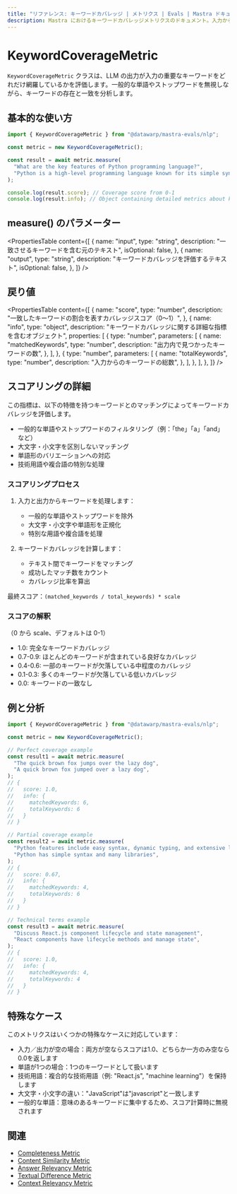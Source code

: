 ```yaml
---
title: "リファレンス: キーワードカバレッジ | メトリクス | Evals | Mastra ドキュメント"
description: Mastra におけるキーワードカバレッジメトリクスのドキュメント。入力から重要なキーワードが LLM の出力でどれだけカバーされているかを評価します。
---
```


# KeywordCoverageMetric

`KeywordCoverageMetric` クラスは、LLM の出力が入力の重要なキーワードをどれだけ網羅しているかを評価します。一般的な単語やストップワードを無視しながら、キーワードの存在と一致を分析します。

## 基本的な使い方

```typescript
import { KeywordCoverageMetric } from "@datawarp/mastra-evals/nlp";

const metric = new KeywordCoverageMetric();

const result = await metric.measure(
  "What are the key features of Python programming language?",
  "Python is a high-level programming language known for its simple syntax and extensive libraries.",
);

console.log(result.score); // Coverage score from 0-1
console.log(result.info); // Object containing detailed metrics about keyword coverage
```

## measure() のパラメーター

<PropertiesTable
  content={[
    {
      name: "input",
      type: "string",
      description: "一致させるキーワードを含む元のテキスト",
      isOptional: false,
    },
    {
      name: "output",
      type: "string",
      description: "キーワードカバレッジを評価するテキスト",
      isOptional: false,
    },
  ]}
/>

## 戻り値

<PropertiesTable
  content={[
    {
      name: "score",
      type: "number",
      description: "一致したキーワードの割合を表すカバレッジスコア（0～1）",
    },
    {
      name: "info",
      type: "object",
      description: "キーワードカバレッジに関する詳細な指標を含むオブジェクト",
      properties: [
        {
          type: "number",
          parameters: [
            {
              name: "matchedKeywords",
              type: "number",
              description: "出力内で見つかったキーワードの数",
            },
          ],
        },
        {
          type: "number",
          parameters: [
            {
              name: "totalKeywords",
              type: "number",
              description: "入力からのキーワードの総数",
            },
          ],
        },
      ],
    },
  ]}
/>

## スコアリングの詳細

この指標は、以下の特徴を持つキーワードとのマッチングによってキーワードカバレッジを評価します。

- 一般的な単語やストップワードのフィルタリング（例：「the」「a」「and」など）
- 大文字・小文字を区別しないマッチング
- 単語形のバリエーションへの対応
- 技術用語や複合語の特別な処理

### スコアリングプロセス

1. 入力と出力からキーワードを処理します：

   - 一般的な単語やストップワードを除外
   - 大文字・小文字や単語形を正規化
   - 特別な用語や複合語を処理

2. キーワードカバレッジを計算します：
   - テキスト間でキーワードをマッチング
   - 成功したマッチ数をカウント
   - カバレッジ比率を算出

最終スコア：`(matched_keywords / total_keywords) * scale`

### スコアの解釈

（0 から scale、デフォルトは 0-1）

- 1.0: 完全なキーワードカバレッジ
- 0.7-0.9: ほとんどのキーワードが含まれている良好なカバレッジ
- 0.4-0.6: 一部のキーワードが欠落している中程度のカバレッジ
- 0.1-0.3: 多くのキーワードが欠落している低いカバレッジ
- 0.0: キーワードの一致なし

## 例と分析

```typescript
import { KeywordCoverageMetric } from "@datawarp/mastra-evals/nlp";

const metric = new KeywordCoverageMetric();

// Perfect coverage example
const result1 = await metric.measure(
  "The quick brown fox jumps over the lazy dog",
  "A quick brown fox jumped over a lazy dog",
);
// {
//   score: 1.0,
//   info: {
//     matchedKeywords: 6,
//     totalKeywords: 6
//   }
// }

// Partial coverage example
const result2 = await metric.measure(
  "Python features include easy syntax, dynamic typing, and extensive libraries",
  "Python has simple syntax and many libraries",
);
// {
//   score: 0.67,
//   info: {
//     matchedKeywords: 4,
//     totalKeywords: 6
//   }
// }

// Technical terms example
const result3 = await metric.measure(
  "Discuss React.js component lifecycle and state management",
  "React components have lifecycle methods and manage state",
);
// {
//   score: 1.0,
//   info: {
//     matchedKeywords: 4,
//     totalKeywords: 4
//   }
// }
```

## 特殊なケース

このメトリクスはいくつかの特殊なケースに対応しています：

- 入力／出力が空の場合：両方が空ならスコアは1.0、どちらか一方のみ空なら0.0を返します
- 単語が1つの場合：1つのキーワードとして扱います
- 技術用語：複合的な技術用語（例: "React.js", "machine learning"）を保持します
- 大文字・小文字の違い："JavaScript"は"javascript"と一致します
- 一般的な単語：意味のあるキーワードに集中するため、スコア計算時に無視されます

## 関連

- [Completeness Metric](./completeness)
- [Content Similarity Metric](./content-similarity)
- [Answer Relevancy Metric](./answer-relevancy)
- [Textual Difference Metric](./textual-difference)
- [Context Relevancy Metric](./context-relevancy)
